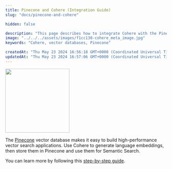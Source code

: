 ```yaml
---
title: Pinecone and Cohere (Integration Guide)
slug: "docs/pinecone-and-cohere"

hidden: false

description: "This page describes how to integrate Cohere with the Pinecone vector database."
image: "../../../assets/images/f1cc130-cohere_meta_image.jpg"  
keywords: "Cohere, vector databases, Pinecone"

createdAt: "Thu May 23 2024 16:56:18 GMT+0000 (Coordinated Universal Time)"
updatedAt: "Thu May 23 2024 16:57:06 GMT+0000 (Coordinated Universal Time)"
---
```


<img src="../../../assets/images/4a1ad91-pinecone-logo.svg" width="200px" height="auto" class="light-bg" />

The [Pinecone](https://www.pinecone.io/) vector database makes it easy to build high-performance vector search applications. Use Cohere to generate language embeddings, then store them in Pinecone and use them for Semantic Search.

You can learn more by following this [step-by-step guide](https://docs.pinecone.io/integrations/cohere).